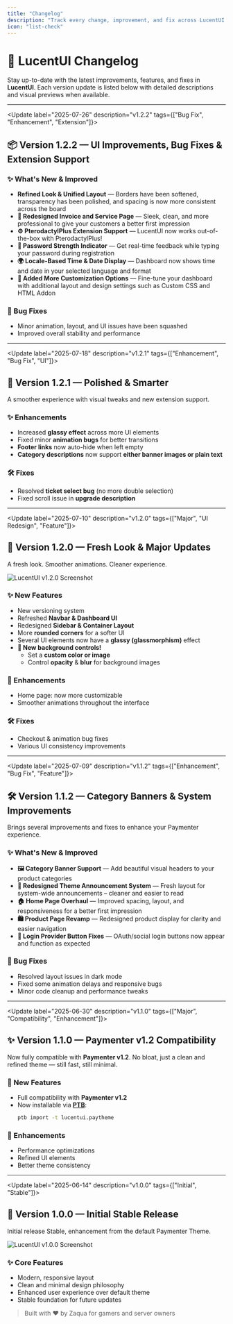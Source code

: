 ```yaml
---
title: "Changelog"
description: "Track every change, improvement, and fix across LucentUI versions."
icon: "list-check"
---
```


# 📝 LucentUI Changelog

Stay up-to-date with the latest improvements, features, and fixes in **LucentUI**. Each version update is listed below with detailed descriptions and visual previews when available.

---

<Update label="2025-07-26" description="v1.2.2" tags={["Bug Fix", "Enhancement", "Extension"]}>
## 📦 Version 1.2.2 — UI Improvements, Bug Fixes & Extension Support

### ✨ What's New & Improved

- **Refined Look & Unified Layout** — Borders have been softened, transparency has been polished, and spacing is now more consistent across the board
- **🧾 Redesigned Invoice and Service Page** — Sleek, clean, and more professional to give your customers a better first impression
- **⚙️ PterodactylPlus Extension Support** — LucentUI now works out-of-the-box with PterodactylPlus!
- **🔐 Password Strength Indicator** — Get real-time feedback while typing your password during registration
- **🌍 Locale-Based Time & Date Display** — Dashboard now shows time and date in your selected language and format
- **🔧 Added More Customization Options** — Fine-tune your dashboard with additional layout and design settings such as Custom CSS and HTML Addon

### 🐛 Bug Fixes

- Minor animation, layout, and UI issues have been squashed
- Improved overall stability and performance

</Update>

---

<Update label="2025-07-18" description="v1.2.1" tags={["Enhancement", "Bug Fix", "UI"]}>
## 🧊 Version 1.2.1 — Polished & Smarter

A smoother experience with visual tweaks and new extension support.

### ✨ Enhancements

- Increased **glassy effect** across more UI elements
- Fixed minor **animation bugs** for better transitions
- **Footer links** now auto-hide when left empty
- **Category descriptions** now support **either banner images or plain text**

### 🛠 Fixes

- Resolved **ticket select bug** (no more double selection)
- Fixed scroll issue in **upgrade description**

</Update>

---

<Update label="2025-07-10" description="v1.2.0" tags={["Major", "UI Redesign", "Feature"]}>
## 📢 Version 1.2.0 — Fresh Look & Major Updates

A fresh look. Smoother animations. Cleaner experience.

 <Frame>
    <img className="block" src="/images/lucentui120.png" alt="LucentUI v1.2.0 Screenshot" />
  </Frame>

### ✨ New Features

- New versioning system
- Refreshed **Navbar & Dashboard UI**
- Redesigned **Sidebar & Container Layout**
- More **rounded corners** for a softer UI
- Several UI elements now have a **glassy (glassmorphism)** effect
- **🔧 New background controls!**
  - Set a **custom color or image**
  - Control **opacity** & **blur** for background images

### 💄 Enhancements

- Home page: now more customizable
- Smoother animations throughout the interface

### 🛠 Fixes

- Checkout & animation bug fixes
- Various UI consistency improvements

</Update>

---

<Update label="2025-07-09" description="v1.1.2" tags={["Enhancement", "Bug Fix", "Feature"]}>
## 🛠️ Version 1.1.2 — Category Banners & System Improvements

Brings several improvements and fixes to enhance your Paymenter experience.

### ✨ What's New & Improved

- **🖼️ Category Banner Support** — Add beautiful visual headers to your product categories
- **💬 Redesigned Theme Announcement System** — Fresh layout for system-wide announcements – cleaner and easier to read
- **🏠 Home Page Overhaul** — Improved spacing, layout, and responsiveness for a better first impression
- **🛍️ Product Page Revamp** — Redesigned product display for clarity and easier navigation
- **🔐 Login Provider Button Fixes** — OAuth/social login buttons now appear and function as expected

### 🐛 Bug Fixes

- Resolved layout issues in dark mode
- Fixed some animation delays and responsive bugs
- Minor code cleanup and performance tweaks

</Update>

---

<Update label="2025-06-30" description="v1.1.0" tags={["Major", "Compatibility", "Enhancement"]}>
## ✨ Version 1.1.0 — Paymenter v1.2 Compatibility

Now fully compatible with **Paymenter v1.2**. No bloat, just a clean and refined theme — still fast, still minimal.

### 🎉 New Features

- Full compatibility with **Paymenter v1.2**
- Now installable via **[PTB](https://github.com/QKing-Official/PTB)**:
  ```bash
  ptb import -t lucentui.paytheme  
  ```

### 💄 Enhancements

- Performance optimizations
- Refined UI elements
- Better theme consistency

</Update>

---

<Update label="2025-06-14" description="v1.0.0" tags={["Initial", "Stable"]}>
## 🎉 Version 1.0.0 — Initial Stable Release

Initial release Stable, enhancement from the default Paymenter Theme.

 <Frame>
    <img className="block" src="/images/lucentui100.png" alt="LucentUI v1.0.0 Screenshot" />
  </Frame>

### ✨ Core Features

- Modern, responsive layout
- Clean and minimal design philosophy
- Enhanced user experience over default theme
- Stable foundation for future updates

> Built with ❤️ by Zaqua for gamers and server owners

</Update>
